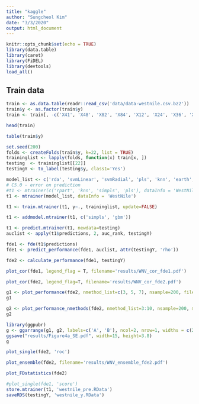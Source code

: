 ```yaml
---
title: "kaggle"
author: "Sungcheol Kim"
date: "3/3/2020"
output: html_document
---
```


```r
knitr::opts_chunk$set(echo = TRUE)
library(data.table)
library(caret)
library(FiDEL)
library(devtools)
load_all()
```

## Train data

```r
train <- as.data.table(readr::read_csv('data/data-westnile.csv.bz2'))
train$y <- as.factor(train$y)
train <- train[, -c('X41', 'X48', 'X82', 'X84', 'X12', 'X24', 'X36', 'X60', 'X72', 'X83')]

head(train)
```

```r
table(train$y)
```

```r
set.seed(200)
folds <- createFolds(train$y, k=22, list = TRUE)
traininglist <- lapply(folds, function(x) train[x, ])
testing  <- traininglist[[22]]
testingY <- to_label(testing$y, class1='Yes')
```

```r
model_list <- c('rda', 'svmLinear', 'svmRadial', 'pls', 'knn', 'earth', 'avNNet', 'mlp', 'nb', 'rf', 'rpart', 'ctree', 'gbm', 'bayesglm', 'glm', 'glmnet', 'simpls', 'nnet', 'dwdRadial', 'xgbTree', 'xgbLinear')
# C5.0 - error on prediction
#t1 <- mtrainer(c('rpart', 'knn', 'simpls', 'pls'), dataInfo = 'WestNile')
t1 <- mtrainer(model_list, dataInfo = 'WestNile')
```

```r
t1 <- train.mtrainer(t1, y~., traininglist, update=FALSE)
```

```r
t1 <- addmodel.mtrainer(t1, c('simpls', 'gbm'))
```


```r
t1 <- predict.mtrainer(t1, newdata=testing)
auclist <- apply(t1$predictions, 2, auc_rank, testingY)
```

```r
fde1 <- fde(t1$predictions)
fde1 <- predict_performance(fde1, auclist, attr(testingY, 'rho'))
```

```r
fde2 <- calculate_performance(fde1, testingY)
```

```r
plot_cor(fde1, legend_flag = T, filename='results/WNV_cor_fde1.pdf')
```
```r
plot_cor(fde2, legend_flag=T, filename='results/WNV_cor_fde2.pdf')
```

```r
g1 <- plot_performance(fde2, nmethod_list=c(3, 5, 7), nsample=200, filename='results/WNV_perf_fde2.pdf')
g1
```

```r
g2 <- plot_performance_nmethods(fde2, nmethod_list=3:10, nsample=200, method='STD', filename='results/WNV_perf_nmethod_fde2_STD.pdf')
g2
```

```r
library(ggpubr)
g <- ggarrange(g1, g2, labels=c('A', 'B'), ncol=2, nrow=1, widths = c(2.7,1))
ggsave("results/Figure4a_SE.pdf", width=15, height=3.8)
g
```

```r
plot_single(fde2, 'roc')
```

```r
plot_ensemble(fde2, filename='results/WNV_ensemble_fde2.pdf')
```

```r
plot_FDstatistics(fde2)
```

```r
#plot_single(fde1, 'score')
store.mtrainer(t1, 'westnile_pre.RData')
saveRDS(testingY, 'westnile_y.RData')
```



